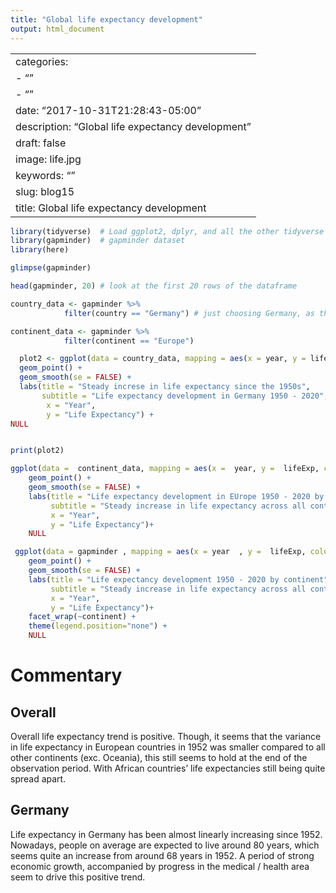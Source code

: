 ```yaml
---
title: "Global life expectancy development"
output: html_document
---
```

---
categories:
- ""
- ""
date: "2017-10-31T21:28:43-05:00"
description: "Global life expectancy development"
draft: false
image: life.jpg
keywords: ""
slug: blog15
title: Global life expectancy development
---

```r
library(tidyverse)  # Load ggplot2, dplyr, and all the other tidyverse packages
library(gapminder)  # gapminder dataset
library(here)
```

```r
glimpse(gapminder)

head(gapminder, 20) # look at the first 20 rows of the dataframe

```

```r
country_data <- gapminder %>% 
            filter(country == "Germany") # just choosing Germany, as this is where I come from

continent_data <- gapminder %>% 
            filter(continent == "Europe")
```

```r
  plot2 <- ggplot(data = country_data, mapping = aes(x = year, y = lifeExp))+
  geom_point() +
  geom_smooth(se = FALSE) +
  labs(title = "Steady increse in life expectancy since the 1950s",
       subtitle = "Life expectancy development in Germany 1950 - 2020",
        x = "Year",
        y = "Life Expectancy") +
NULL


print(plot2)
```

```r
ggplot(data =  continent_data, mapping = aes(x =  year, y =  lifeExp, colour= country))+
    geom_point() + 
    geom_smooth(se = FALSE) +
    labs(title = "Life expectancy development in EUrope 1950 - 2020 by country",
         subtitle = "Steady increase in life expectancy across all continents",
         x = "Year",
         y = "Life Expectancy")+
    NULL
```

```r
 ggplot(data = gapminder , mapping = aes(x = year  , y =  lifeExp, colour= country))+
    geom_point() + 
    geom_smooth(se = FALSE) +
    labs(title = "Life expectancy development 1950 - 2020 by continent",
         subtitle = "Steady increase in life expectancy across all continents",
         x = "Year",
         y = "Life Expectancy")+
    facet_wrap(~continent) +
    theme(legend.position="none") + 
    NULL
```

# Commentary

## Overall

Overall life expectancy trend is positive. Though, it seems that the variance in life expectancy in European countries in 1952 was smaller compared to all other continents (exc. Oceania), this still seems to hold at the end of the observation period. With African countries' life expectancies still being quite spread apart.

## Germany

Life expectancy in Germany has been almost linearly increasing since 1952. Nowadays, people on average are expected to live around 80 years, which seems quite an increase from around 68 years in 1952. A period of strong economic growth, accompanied by progress in the medical / health area seem to drive this positive trend.  

